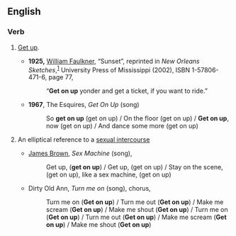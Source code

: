 ==English==

===Verb===
{{infl|en|verb|head=[[get]] [[on]] [[up]]}}

# {{colloquial}} [[get up|Get up]].
#* '''1925,''' [[w:William Faulkner|William Faulkner]], “Sunset”, reprinted in ''New Orleans Sketches'',<sup>[http://books.google.com/books?id=1y3ZEGIGqzYC]</sup> University Press of Mississippi (2002), ISBN 1-57806-471-6, page 77,
#*: “'''Get on up''' yonder and get a ticket, if you want to ride.”
#*'''1967''', The Esquires, ''Get On Up'' (song)
#*:So '''get on up''' (get on up) / On the floor (get on up) / '''Get on up''', now (get on up) / And dance some more (get on up)
# {{rfv-sense}} An elliptical reference to a [[sexual intercourse]]
#* {{rfdate}} [[w:James Brown|James Brown]], ''Sex Machine'' (song),
#*: Get up, ('''get on up''') / Get up, (get on up) / Stay on the scene, (get on up), like a sex machine, (get on up)
#* {{rfdate}} Dirty Old Ann, ''Turn me on'' (song), chorus,
#*: Turn me on ('''Get on up''') / Turn me out ('''Get on up''') / Make me scream ('''Get on up''') / Make me shout ('''Get on up''') / Turn me on ('''Get on up''') / Turn me out ('''Get on up''') / Make me scream ('''Get on up''') / Make me shout ('''Get on up''')